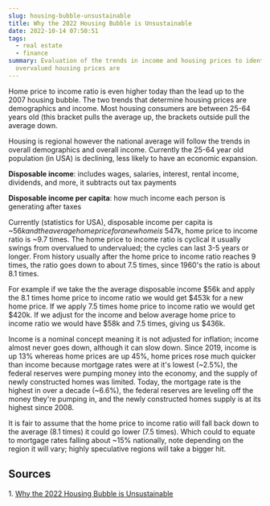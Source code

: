 ```yaml
---
slug: housing-bubble-unsustainable
title: Why the 2022 Housing Bubble is Unsustainable
date: 2022-10-14 07:50:51
tags:
  - real estate
  - finance
summary: Evaluation of the trends in income and housing prices to identify how
  overvalued housing prices are
---
```

Home price to income ratio is even higher today than the lead up to the 2007 housing bubble. The two trends that determine housing prices are demographics and income. Most housing consumers are between 25-64 years old (this bracket pulls the average up, the brackets outside pull the average down.

H﻿ousing is regional however the national average will follow the trends in overall demographics and overall income. Currently the 25-64 year old population (in USA) is declining, l﻿ess likely to have an economic expansion.

**D﻿isposable income**: includes wages, salaries, interest, rental income, dividends, and more, it subtracts out tax payments

**Disposable income per capita**: how much income each person is generating after taxes

C﻿urrently (statistics for USA), disposable income per capita is ~$56k and the average home price for a new home is ~$547k, home price to income ratio is ~9.7 times. The home price to income ratio is cyclical it usually swings from overvalued to undervalued; the cycles can last 3-5 years or longer. From history usually after the home price to income ratio reaches 9 times, the ratio goes down to about 7.5 times, since 1960's the ratio is about 8.1 times.

F﻿or example if we take the the average disposable income $56k and apply the 8.1 times home price to income ratio we would get $453k for a new home price. If we apply 7.5 times home price to income ratio we would get $420k. If we adjust for the income and below average home price to income ratio we would have $58k and 7.5 times, giving us $436k.

I﻿ncome is a nominal concept meaning it is not adjusted for inflation; income almost never goes down, although it can slow down. Since 2019, income is up 13% whereas home prices are up 45%, home prices rose much quicker than income because mortgage rates were at it's lowest (~2.5%), the federal reserves were pumping money into the economy, and the supply of newly constructed homes was limited. Today, the mortgage rate is the highest in over a decade (~6.6%), the federal reserves are leveling off the money they're pumping in, and the newly constructed homes supply is at its highest since 2008. 

I﻿t is fair to assume that the home price to income ratio will fall back down to the average (8.1 times) it could go lower (7.5 times). Which could to equate to mortgage rates falling about ~15% nationally, note depending on the region it will vary; highly speculative regions will take a bigger hit.

## Sources
1﻿. [Why the 2022 Housing Bubble is Unsustainable](https://www.youtube.com/watch?v=gjgizXnQHDk)







